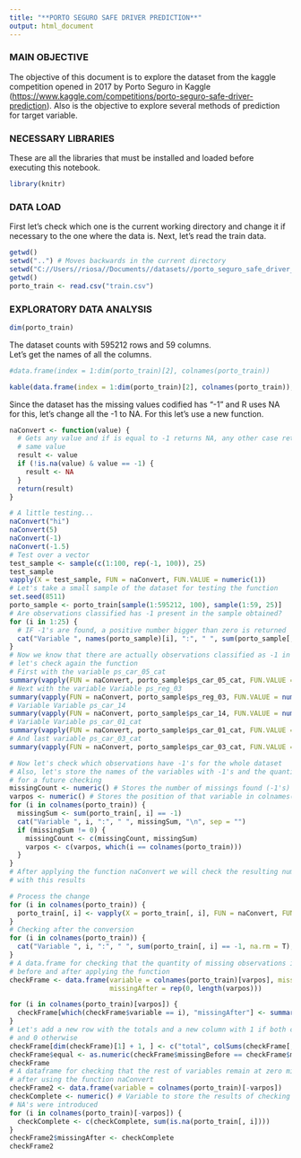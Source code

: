 ---
title: "**PORTO SEGURO SAFE DRIVER PREDICTION**"
output: html_document
---

### **MAIN OBJECTIVE**

The objective of this document is to explore the dataset from the kaggle competition opened in 2017 by Porto Seguro in Kaggle (<https://www.kaggle.com/competitions/porto-seguro-safe-driver-prediction>). Also is the objective to explore several methods of prediction for target variable.

### **NECESSARY LIBRARIES**

These are all the libraries that must be installed and loaded before executing this notebook.

```{r}
library(knitr)
```

### **DATA LOAD**

First let's check which one is the current working directory and change it if necessary to the one where the data is. Next, let's read the train data.

```{r}
getwd()
setwd("..") # Moves backwards in the current directory
setwd("C://Users//riosa//Documents//datasets//porto_seguro_safe_driver_prediction")
getwd()
porto_train <- read.csv("train.csv")
```
### **EXPLORATORY DATA ANALYSIS**
```{r}
dim(porto_train)
```
The dataset counts with 595212 rows and 59 columns.\
Let's get the names of all the columns.
```{r}
#data.frame(index = 1:dim(porto_train)[2], colnames(porto_train))
```
```{r}
kable(data.frame(index = 1:dim(porto_train)[2], colnames(porto_train)), caption = "All variable names.")
```
Since the dataset has the missing values codified has "-1" and R uses NA for this, 
let's change all the -1 to NA.
For this let's use a new function.
```{r}
naConvert <- function(value) {
  # Gets any value and if is equal to -1 returns NA, any other case returns the
  # same value
  result <- value
  if (!is.na(value) & value == -1) {
    result <- NA
  }
  return(result)
}

# A little testing...
naConvert("hi")
naConvert(5)
naConvert(-1)
naConvert(-1.5)
# Test over a vector
test_sample <- sample(c(1:100, rep(-1, 100)), 25)
test_sample
vapply(X = test_sample, FUN = naConvert, FUN.VALUE = numeric(1))
# Let's take a small sample of the dataset for testing the function
set.seed(8511)
porto_sample <- porto_train[sample(1:595212, 100), sample(1:59, 25)]
# Are observations classified has -1 present in the sample obtained?
for (i in 1:25) {
  # IF -1's are found, a positive number bigger than zero is returned
  cat("Variable ", names(porto_sample)[i], ":", " ", sum(porto_sample[, i] == -1), "\n", sep = "")
}
# Now we know that there are actually observations classified as -1 in the sample
# let's check again the function
# First with the variable ps_car_05_cat
summary(vapply(FUN = naConvert, porto_sample$ps_car_05_cat, FUN.VALUE = numeric(1)))
# Next with the variable Variable ps_reg_03
summary(vapply(FUN = naConvert, porto_sample$ps_reg_03, FUN.VALUE = numeric(1)))
# Variable Variable ps_car_14
summary(vapply(FUN = naConvert, porto_sample$ps_car_14, FUN.VALUE = numeric(1)))
# Variable Variable ps_car_01_cat
summary(vapply(FUN = naConvert, porto_sample$ps_car_01_cat, FUN.VALUE = numeric(1)))
# And last variable ps_car_03_cat
summary(vapply(FUN = naConvert, porto_sample$ps_car_03_cat, FUN.VALUE = numeric(1)))

# Now let's check which observations have -1's for the whole dataset
# Also, let's store the names of the variables with -1's and the quantity of them
# for a future checking
missingCount <- numeric() # Stores the number of missings found (-1's)
varpos <- numeric() # Stores the position of that variable in colnames(dataset)
for (i in colnames(porto_train)) {
  missingSum <- sum(porto_train[, i] == -1)
  cat("Variable ", i, ":", " ", missingSum, "\n", sep = "")
  if (missingSum != 0) {
    missingCount <- c(missingCount, missingSum)
    varpos <- c(varpos, which(i == colnames(porto_train)))
  }
}
# After applying the function naConvert we will check the resulting number of NA's
# with this results

# Process the change
for (i in colnames(porto_train)) {
  porto_train[, i] <- vapply(X = porto_train[, i], FUN = naConvert, FUN.VALUE = 1)
}
# Checking after the conversion
for (i in colnames(porto_train)) {
  cat("Variable ", i, ":", " ", sum(porto_train[, i] == -1, na.rm = T), "\n", sep = "")
}
# A data.frame for checking that the quantity of missing observations is the same
# before and after applying the function
checkFrame <- data.frame(variable = colnames(porto_train)[varpos], missingBefore = missingCount,
                         missingAfter = rep(0, length(varpos)))

for (i in colnames(porto_train)[varpos]) {
  checkFrame[which(checkFrame$variable == i), "missingAfter"] <- summary(porto_train[, i])[7]
}
# Let's add a new row with the totals and a new column with 1 if both columns are equal
# and 0 otherwise
checkFrame[dim(checkFrame)[1] + 1, ] <- c("total", colSums(checkFrame[, c("missingBefore", "missingAfter")]))
checkFrame$equal <- as.numeric(checkFrame$missingBefore == checkFrame$missingAfter)
checkFrame
# A dataframe for checking that the rest of variables remain at zero missings
# after using the function naConvert
checkFrame2 <- data.frame(variable = colnames(porto_train)[-varpos])
checkComplete <- numeric() # Variable to store the results of checking that no new
# NA's were introduced
for (i in colnames(porto_train)[-varpos]) {
  checkComplete <- c(checkComplete, sum(is.na(porto_train[, i])))
}
checkFrame2$missingAfter <- checkComplete
checkFrame2
```
